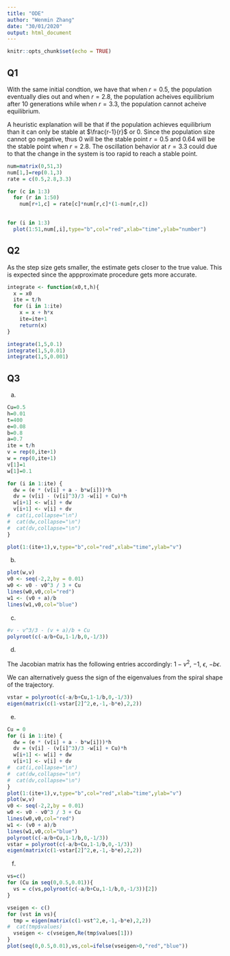 ```yaml
---
title: "ODE"
author: "Wenmin Zhang"
date: "30/01/2020"
output: html_document
---
```


```r
knitr::opts_chunk$set(echo = TRUE)
```

## Q1

With the same initial condtion, we have that when $r=0.5$, the population eventually dies out and when $r=2.8$, the population acheives equilibrium after 10 generations while when $r=3.3$, the population cannot acheive equilibrium. 

A heuristic explanation will be that if the population achieves equilibrium than it can only be stable at $\frac{r-1}{r}$ or 0. Since the population size cannot go negative, thus 0 will be the stable point $r=0.5$ and 0.64 will be the stable point when $r=2.8$. The oscillation behavior at $r=3.3$ could due to that the change in the system is too rapid to reach a stable point.
```r

num=matrix(0,51,3)
num[1,]=rep(0.1,3)
rate = c(0.5,2.8,3.3)

for (c in 1:3)
  for (r in 1:50)
    num[r+1,c] = rate[c]*num[r,c]*(1-num[r,c])
    
```

```r
for (i in 1:3)
  plot(1:51,num[,i],type="b",col="red",xlab="time",ylab="number")
```

## Q2 

As the step size gets smaller, the estimate gets closer to the true value. This is expected since the appproximate procedure gets more accurate.
```r
integrate <- function(x0,t,h){
  x = x0
  ite = t/h
  for (i in 1:ite)
    x = x + h*x
    ite=ite+1
    return(x)
}
```

```r
integrate(1,5,0.1)
integrate(1,5,0.01)
integrate(1,5,0.001)
```

## Q3

(a)

```r
Cu=0.5
h=0.01
t=400
e=0.08
b=0.8
a=0.7
ite = t/h
v = rep(0,ite+1)
w = rep(0,ite+1)
v[1]=1
w[1]=0.1
```

```r
for (i in 1:ite) {
  dw = (e * (v[i] + a - b*w[i]))*h
  dv = (v[i] - (v[i]^3)/3 -w[i] + Cu)*h
  w[i+1] <- w[i] + dw
  v[i+1] <- v[i] + dv
#  cat(i,collapse="\n")
#  cat(dw,collapse="\n")
#  cat(dv,collapse="\n")
}
```

```r
plot(1:(ite+1),v,type="b",col="red",xlab="time",ylab="v")
```

(b)

```r
plot(w,v)
v0 <- seq(-2,2,by = 0.01)
w0 <- v0 - v0^3 / 3 + Cu
lines(w0,v0,col="red")
w1 <- (v0 + a)/b
lines(w1,v0,col="blue")
```

(c)

```r
#v - v^3/3 - (v + a)/b + Cu
polyroot(c(-a/b+Cu,1-1/b,0,-1/3))
```

(d)

The Jacobian matrix has the following entries accordingly: $1-v^2$, $-1$, $\epsilon$, $-b\epsilon$.

We can alternatively guess the sign of the eigenvalues from the spiral shape of the trajectory.

```r
vstar = polyroot(c(-a/b+Cu,1-1/b,0,-1/3))
eigen(matrix(c(1-vstar[2]^2,e,-1,-b*e),2,2))
```

(e)

```r
Cu = 0
for (i in 1:ite) {
  dw = (e * (v[i] + a - b*w[i]))*h
  dv = (v[i] - (v[i]^3)/3 -w[i] + Cu)*h
  w[i+1] <- w[i] + dw
  v[i+1] <- v[i] + dv
#  cat(i,collapse="\n")
#  cat(dw,collapse="\n")
#  cat(dv,collapse="\n")
}
plot(1:(ite+1),v,type="b",col="red",xlab="time",ylab="v")
plot(w,v)
v0 <- seq(-2,2,by = 0.01)
w0 <- v0 - v0^3 / 3 + Cu
lines(w0,v0,col="red")
w1 <- (v0 + a)/b
lines(w1,v0,col="blue")
polyroot(c(-a/b+Cu,1-1/b,0,-1/3))
vstar = polyroot(c(-a/b+Cu,1-1/b,0,-1/3))
eigen(matrix(c(1-vstar[2]^2,e,-1,-b*e),2,2))
```

(f)

```r
vs=c()
for (Cu in seq(0,0.5,0.01)){
  vs = c(vs,polyroot(c(-a/b+Cu,1-1/b,0,-1/3))[2])
}
```

```r
vseigen <- c()
for (vst in vs){
  tmp = eigen(matrix(c(1-vst^2,e,-1,-b*e),2,2))
#  cat(tmp$values)
  vseigen <- c(vseigen,Re(tmp$values[1]))
}
plot(seq(0,0.5,0.01),vs,col=ifelse(vseigen>0,"red","blue"))
```

